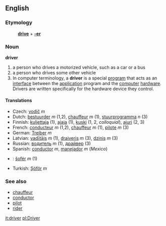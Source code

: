 ==English==
===Etymology===
:'''[[drive]]''' + '''[[-er]]'''

===Noun===
'''driver'''

# a person who drives a motorized vehicle, such as a car or a bus
# a person who drives some other vehicle
# In computer terminology, a '''driver''' is a special [[program]] that acts as an [[interface]] between the [[application]] program and the [[computer]] [[hardware]]. Drivers are written specifically for the hardware device they control. 

====Translations====
*Czech: [[vodič]] ''m''
*Dutch: [[bestuurder]] ''m'' (1,2), [[chauffeur]] ''m'' (1), [[stuurprogramma]] ''n'' (3)
*Finnish: [[kuljettaja]] (1), [[ajaja]] (1), [[kuski]] (1, 2, ''colloquial''), [[ajuri]] (2, 3)
*French: [[conducteur]] ''m'' (1,2), [[chauffeur]] ''m'' (1), [[pilote]] ''m'' (3)
*German: [[Treiber]] ''m''
*Latvian: [[vadītājs]] ''m'' (1), [[draiveris]] ''m'' (3), [[dzinis]] ''m'' (3)
*Russian: [[водитель]] ''m'' (1), [[драйвер]] (3)
*Spanish: [[conductor]] ''m'', [[manejador]] ''m'' (''Mexico'')
*{{sk}}: [[šofér#Slovak|šofér]] ''m'' (1)
*Turkish: [[Şöför]] ''m''

===See also===
*[[chauffeur]]
*[[conductor]]
*[[pilot]]
*[[rider]]

[[it:driver]]
[[pl:Driver]]